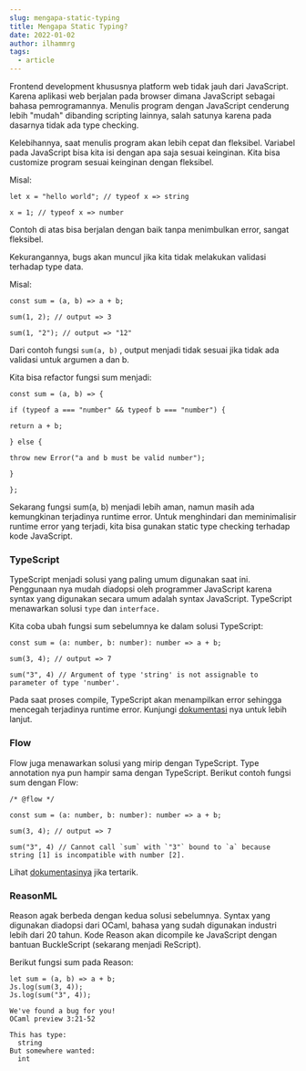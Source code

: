```yaml
---
slug: mengapa-static-typing
title: Mengapa Static Typing?
date: 2022-01-02
author: ilhammrg
tags:
  - article
---
```

Frontend development khususnya platform web tidak jauh dari JavaScript. Karena aplikasi web berjalan pada browser dimana JavaScript sebagai bahasa pemrogramannya. Menulis program dengan JavaScript cenderung lebih "mudah" dibanding scripting lainnya, salah satunya karena pada dasarnya tidak ada type checking.

Kelebihannya, saat menulis program akan lebih cepat dan fleksibel. Variabel pada JavaScript bisa kita isi dengan apa saja sesuai keinginan. Kita bisa customize program sesuai keinginan dengan fleksibel.

Misal: 

`let x = "hello world"; // typeof x => string`

`x = 1; // typeof x => number`

Contoh di atas bisa berjalan dengan baik tanpa menimbulkan error, sangat fleksibel.

Kekurangannya, bugs akan muncul jika kita tidak melakukan validasi terhadap type data.

Misal:

`const sum = (a, b) => a + b;`

`sum(1, 2); // output => 3`

`sum(1, "2"); // output => "12"`

Dari contoh fungsi `sum(a, b)` , output menjadi tidak sesuai jika tidak ada validasi untuk argumen a dan b.

Kita bisa refactor fungsi sum menjadi:

`const sum = (a, b) => {`

`if (typeof a === "number" && typeof b === "number") {`

`return a + b;`

`} else {`

`throw new Error("a and b must be valid number");`

`}`

`};`

Sekarang fungsi sum(a, b) menjadi lebih aman, namun masih ada kemungkinan terjadinya runtime error. Untuk menghindari dan meminimalisir runtime error yang terjadi, kita bisa gunakan static type checking terhadap kode JavaScript.

### TypeScript

TypeScript menjadi solusi yang paling umum digunakan saat ini. Penggunaan nya mudah diadopsi oleh programmer JavaScript karena syntax yang digunakan secara umum adalah syntax JavaScript. TypeScript menawarkan solusi `type` dan `interface.`

Kita coba ubah fungsi sum sebelumnya ke dalam solusi TypeScript:

`const sum = (a: number, b: number): number => a + b;`

`sum(3, 4); // output => 7`

`sum("3", 4) // Argument of type 'string' is not assignable to parameter of type 'number'.`

Pada saat proses compile, TypeScript akan menampilkan error sehingga mencegah terjadinya runtime error. Kunjungi [](https://www.typescriptlang.org/)[dokumentasi](https://www.typescriptlang.org/) nya untuk lebih lanjut.

### Flow

Flow juga menawarkan solusi yang mirip dengan TypeScript. Type annotation nya pun hampir sama dengan TypeScript. Berikut contoh fungsi sum dengan Flow:

`/* @flow */`

`const sum = (a: number, b: number): number => a + b;`

`sum(3, 4); // output => 7`

``sum("3", 4) // Cannot call `sum` with `"3"` bound to `a` because string [1] is incompatible with number [2].``

Lihat [dokumentasinya](https://flow.org/en/) jika tertarik.

### ReasonML

Reason agak berbeda dengan kedua solusi sebelumnya. Syntax yang digunakan diadopsi dari OCaml, bahasa yang sudah digunakan industri lebih dari 20 tahun. Kode Reason akan dicompile ke JavaScript dengan bantuan BuckleScript (sekarang menjadi ReScript).

Berikut fungsi sum pada Reason:

```
let sum = (a, b) => a + b;
Js.log(sum(3, 4));
Js.log(sum("3", 4));

We've found a bug for you!
OCaml preview 3:21-52

This has type:
  string
But somewhere wanted:
  int
```